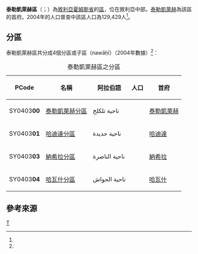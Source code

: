 {{Infobox settlement
|name = 泰勒凱萊赫區
|native_name = {{rtl-lang|ar|منطقة تلكلخ}}
|settlement_type = [[霍姆斯省|霍姆斯省]]行政區
|image_skyline = 
|image_map = Talkalakh District.png
|map_caption = 泰勒凱萊赫區在霍姆斯省的位置（黃色區塊處）
|type = 敘利亞行政區
|subdivision_type = 國家
|subdivision_name = {{flag|Syria}}
|subdivision_type1 = 省
|subdivision_name1 = [[霍姆斯省|霍姆斯省]]
|parts_type = 分區
|parts_style = para
|p1 = 4個分區
|seat = [[泰勒凱萊赫|泰勒凱萊赫]]
|area_total_km2 = 476.15
|population = 129,429
|population_as_of = 2004
|population_density_km2 = 271.82
|population_footnotes =<ref name=census2004>{{cite web |title=General Census of Population and Housing 2004 |url=http://www.cbssyr.sy/General%20census/census%202004/pop-man.pdf |publisher=Central Bureau of Statistics |language=ar |accessdate=2015-12-13 |deadurl=yes |archiveurl=https://web.archive.org/web/20151208115353/http://www.cbssyr.sy/General%20census/census%202004/pop-man.pdf |archivedate=2015-12-08 }}也可參閱英語版的資料：{{cite web |title=2004 Census Data |url=https://www.humanitarianresponse.info/en/operations/syria/dataset/syrian-arab-republic-other |publisher=UN OCHA |accessdate=2015-12-13 |archive-date=2017-10-10 |archive-url=https://web.archive.org/web/20171010105732/https://www.humanitarianresponse.info/en/operations/syria/dataset/syrian-arab-republic-other |dead-url=no }}</ref>
|coordinates_display = inline,title
|coordinates_region = SY
|latNS = N
|latd = 34
|latm = 40
|lats = 38
|longEW = E
|longd = 36
|longm = 15
|longs = 01
|elevation_ft = 
|elevation_m = 
|geocode = SY0403
|website =
}}

'''泰勒凱萊赫區'''（{{lang-ar|منطقة تلكلخ}}；{{lang-en|Talkalakh District}}）為[[敘利亞|敘利亞]][[霍姆斯省|霍姆斯省]]的[[区_(叙利亚)|區]]，位在敘利亞中部。[[泰勒凱萊赫|泰勒凱萊赫]]為該區的首府。2004年的人口普查中該區人口為129,429人<ref name=census2004 />。

==分區==
泰勒凱萊赫區共分成4個分區或子區（nawāḥī）（2004年數據）<ref name=census2004 />：

{| class="wikitable sortable"
|- 
|+ 泰勒凱萊赫區之分區
! PCode || 名稱 || 阿拉伯語 || 人口 || 首府 
|-
| SY0403'''00'''
| [[泰勒凱萊赫分區|泰勒凱萊赫分區]]
| ناحية تلكلخ
| align=right | {{formatnum:62069}}
| [[泰勒凱萊赫|泰勒凱萊赫]]
|-
| SY0403'''01'''
| [[哈迪達分區|哈迪達分區]]
| ناحية حديدة
| align=right | {{formatnum:25998}}
| [[哈迪達|哈迪達]]
|-
| SY0403'''03'''
| [[納希拉分區|納希拉分區]]
| ناحية الناصرة
| align=right | {{formatnum:16678}}
| [[納希拉|納希拉]]
|-
| SY0403'''04'''
| [[哈瓦什分區|哈瓦什分區]]
| ناحية الحواش
| align=right | {{formatnum:24684}}
| [[哈瓦什|哈瓦什]]
|}

==參考來源==
{{reflist}}

{{敘利亞二級行政區|state=collapsed}}

[[Category:霍姆斯省區份|T]]

{{Syria-geo-stub}}